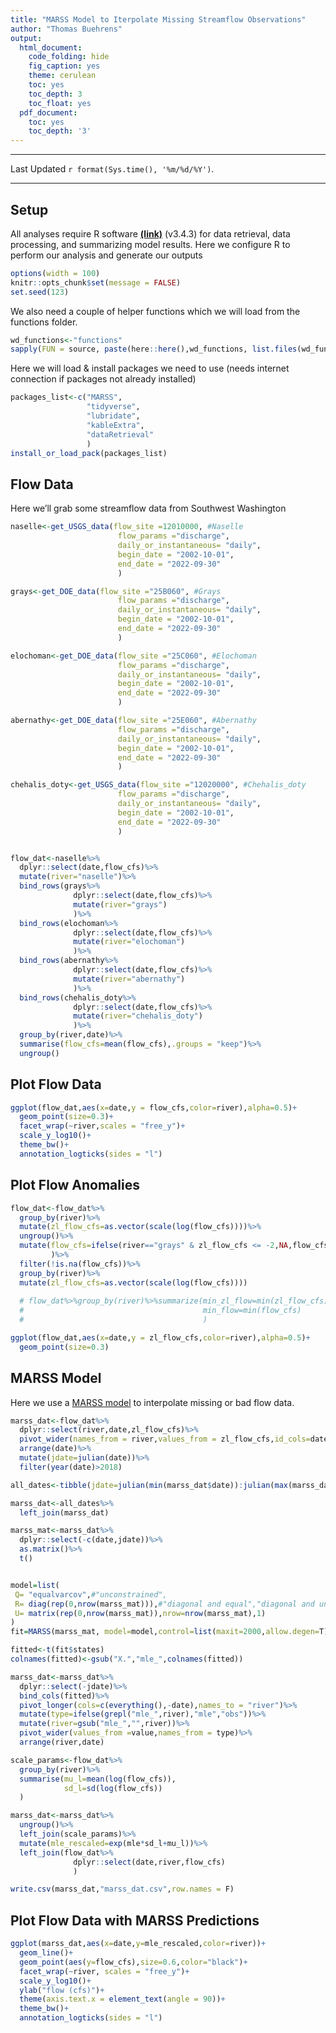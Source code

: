 ```yaml
---
title: "MARSS Model to Iterpolate Missing Streamflow Observations"
author: "Thomas Buehrens"
output:
  html_document:
    code_folding: hide
    fig_caption: yes
    theme: cerulean
    toc: yes
    toc_depth: 3
    toc_float: yes
  pdf_document:
    toc: yes
    toc_depth: '3'
---
```


***

Last Updated `r format(Sys.time(), '%m/%d/%Y')`.

***


## Setup
All analyses require R software [**(link)**](https://cran.r-project.org/) (v3.4.3) for data retrieval, data processing, and summarizing model results. Here we configure R to perform our analysis and generate our outputs
```r
options(width = 100)
knitr::opts_chunk$set(message = FALSE)
set.seed(123)
```

We also need a couple of helper functions which we will load from the functions folder.
```r
wd_functions<-"functions"
sapply(FUN = source, paste(here::here(),wd_functions, list.files(wd_functions), sep="/"))
```

Here we will load & install packages we need to use (needs internet connection if packages not already installed)
```r
packages_list<-c("MARSS",
                 "tidyverse",
                 "lubridate", 
                 "kableExtra",
                 "dataRetrieval"
                 ) 
install_or_load_pack(packages_list)
```

## Flow Data
Here we'll grab some streamflow data from Southwest Washington
```r
naselle<-get_USGS_data(flow_site =12010000, #Naselle
                        flow_params ="discharge",
                        daily_or_instantaneous= "daily",
                        begin_date = "2002-10-01",
                        end_date = "2022-09-30"
                        )

grays<-get_DOE_data(flow_site ="25B060", #Grays
                        flow_params ="discharge",
                        daily_or_instantaneous= "daily",
                        begin_date = "2002-10-01",
                        end_date = "2022-09-30"
                        )

elochoman<-get_DOE_data(flow_site ="25C060", #Elochoman
                        flow_params ="discharge",
                        daily_or_instantaneous= "daily",
                        begin_date = "2002-10-01",
                        end_date = "2022-09-30"
                        )

abernathy<-get_DOE_data(flow_site ="25E060", #Abernathy
                        flow_params ="discharge",
                        daily_or_instantaneous= "daily",
                        begin_date = "2002-10-01",
                        end_date = "2022-09-30"
                        )

chehalis_doty<-get_USGS_data(flow_site ="12020000", #Chehalis_doty
                        flow_params ="discharge",
                        daily_or_instantaneous= "daily",
                        begin_date = "2002-10-01",
                        end_date = "2022-09-30"
                        )


flow_dat<-naselle%>%
  dplyr::select(date,flow_cfs)%>%
  mutate(river="naselle")%>%
  bind_rows(grays%>%
              dplyr::select(date,flow_cfs)%>%
              mutate(river="grays")
              )%>%
  bind_rows(elochoman%>%
              dplyr::select(date,flow_cfs)%>%
              mutate(river="elochoman")
              )%>%
  bind_rows(abernathy%>%
              dplyr::select(date,flow_cfs)%>%
              mutate(river="abernathy")
              )%>%
  bind_rows(chehalis_doty%>%
              dplyr::select(date,flow_cfs)%>%
              mutate(river="chehalis_doty")
              )%>%
  group_by(river,date)%>%
  summarise(flow_cfs=mean(flow_cfs),.groups = "keep")%>%
  ungroup()
```

## Plot Flow Data
```r
ggplot(flow_dat,aes(x=date,y = flow_cfs,color=river),alpha=0.5)+
  geom_point(size=0.3)+
  facet_wrap(~river,scales = "free_y")+
  scale_y_log10()+
  theme_bw()+
  annotation_logticks(sides = "l") 
```

## Plot Flow Anomalies
```r
flow_dat<-flow_dat%>%
  group_by(river)%>%
  mutate(zl_flow_cfs=as.vector(scale(log(flow_cfs))))%>%
  ungroup()%>%
  mutate(flow_cfs=ifelse(river=="grays" & zl_flow_cfs <= -2,NA,flow_cfs),
         )%>%
  filter(!is.na(flow_cfs))%>%
  group_by(river)%>%
  mutate(zl_flow_cfs=as.vector(scale(log(flow_cfs))))
  
  # flow_dat%>%group_by(river)%>%summarize(min_zl_flow=min(zl_flow_cfs),
  #                                        min_flow=min(flow_cfs)
  #                                        )

ggplot(flow_dat,aes(x=date,y = zl_flow_cfs,color=river),alpha=0.5)+
  geom_point(size=0.3)
```

## MARSS Model 
Here we use a [MARSS model](https://cran.r-project.org/web/packages/MARSS/citation.html) to interpolate missing or bad flow data.
```r
marss_dat<-flow_dat%>%
  dplyr::select(river,date,zl_flow_cfs)%>%
  pivot_wider(names_from = river,values_from = zl_flow_cfs,id_cols=date)%>%
  arrange(date)%>%
  mutate(jdate=julian(date))%>%
  filter(year(date)>2018)

all_dates<-tibble(jdate=julian(min(marss_dat$date)):julian(max(marss_dat$date)))

marss_dat<-all_dates%>%
  left_join(marss_dat)

marss_mat<-marss_dat%>%
  dplyr::select(-c(date,jdate))%>%
  as.matrix()%>%
  t()


model=list(
 Q= "equalvarcov",#"unconstrained",
 R= diag(rep(0,nrow(marss_mat))),#"diagonal and equal","diagonal and unequal",
 U= matrix(rep(0,nrow(marss_mat)),nrow=nrow(marss_mat),1)
)
fit=MARSS(marss_mat, model=model,control=list(maxit=2000,allow.degen=T))

fitted<-t(fit$states)
colnames(fitted)<-gsub("X.","mle_",colnames(fitted))

marss_dat<-marss_dat%>%
  dplyr::select(-jdate)%>%
  bind_cols(fitted)%>%
  pivot_longer(cols=c(everything(),-date),names_to = "river")%>%
  mutate(type=ifelse(grepl("mle_",river),"mle","obs"))%>%
  mutate(river=gsub("mle_","",river))%>%
  pivot_wider(values_from =value,names_from = type)%>%
  arrange(river,date)

scale_params<-flow_dat%>%
  group_by(river)%>%
  summarise(mu_l=mean(log(flow_cfs)),
            sd_l=sd(log(flow_cfs))
  )

marss_dat<-marss_dat%>%
  ungroup()%>%
  left_join(scale_params)%>%
  mutate(mle_rescaled=exp(mle*sd_l+mu_l))%>%
  left_join(flow_dat%>%
              dplyr::select(date,river,flow_cfs)
              )

write.csv(marss_dat,"marss_dat.csv",row.names = F)
```

## Plot Flow Data with MARSS Predictions
```r
ggplot(marss_dat,aes(x=date,y=mle_rescaled,color=river))+
  geom_line()+
  geom_point(aes(y=flow_cfs),size=0.6,color="black")+
  facet_wrap(~river, scales = "free_y")+
  scale_y_log10()+
  ylab("flow (cfs)")+
  theme(axis.text.x = element_text(angle = 90))+
  theme_bw()+
  annotation_logticks(sides = "l") 
```
